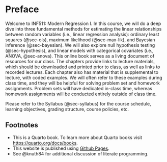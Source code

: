 # Preface {.unnumbered}

Welcome to INF511: Modern Regression I. In this course, we will do a deep dive into three fundamental methods for estimating the linear relationships between random variables (i.e., linear regression analysis): ordinary least squares (@sec-ols), maximum likelihood (@sec-max-lik), and Bayesian inference (@sec-bayesian). We will also explore null hypothesis testing (@sec-hypothesis), and linear models with categorical covariates (i.e., ANOVA, @sec-anova). This online book serves as a living document of resources for our class. The chapters provide links to lecture materials, which should be downloaded and printed prior to class, as well as links to recorded lectures. Each chapter also has material that is supplemental to lecture, with coded examples. We will often refer to these examples during class time, and they will be helpful for solving problem set and homework assignments. Problem sets will have dedicated in-class time, whereas homework assignments will be conducted entirely outside of class time. 

Please refer to the Syllabus (@sec-syllabus) for the course schedule, learning objectives, grading structure, course policies, etc. 

## Footnotes

- This is a Quarto book. To learn more about Quarto books visit <https://quarto.org/docs/books>{target="_blank"}.
- This website is published using [Github Pages](https://pages.github.com/){target="_blank"}.
- See @knuth84 for additional discussion of literate programming.


